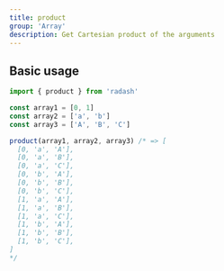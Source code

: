```yaml
---
title: product
group: 'Array'
description: Get Cartesian product of the arguments
---
```


## Basic usage

```ts
import { product } from 'radash'

const array1 = [0, 1]
const array2 = ['a', 'b']
const array3 = ['A', 'B', 'C']

product(array1, array2, array3) /* => [
  [0, 'a', 'A'],
  [0, 'a', 'B'],
  [0, 'a', 'C'],
  [0, 'b', 'A'],
  [0, 'b', 'B'],
  [0, 'b', 'C'],
  [1, 'a', 'A'],
  [1, 'a', 'B'],
  [1, 'a', 'C'],
  [1, 'b', 'A'],
  [1, 'b', 'B'],
  [1, 'b', 'C'],
]
*/
```
